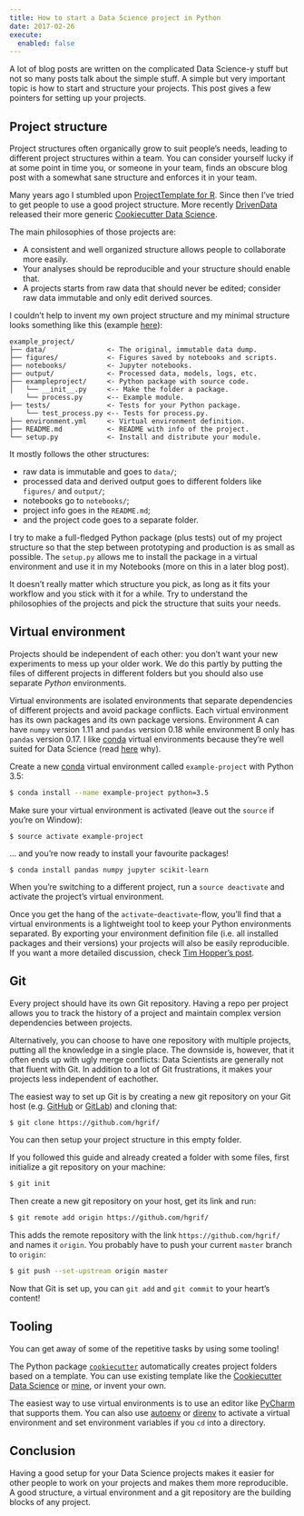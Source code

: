 ```yaml
---
title: How to start a Data Science project in Python
date: 2017-02-26
execute:
  enabled: false
---
```



A lot of blog posts are written on the complicated Data Science-y stuff but not so many posts talk about the simple stuff.
A simple but very important topic is how to start and structure your projects.
This post gives a few pointers for setting up your projects.


## Project structure

Project structures often organically grow to suit people's needs, leading to different project structures within a team.
You can consider yourself lucky if at some point in time you, or someone in your team, finds an obscure blog post with a somewhat sane structure and enforces it in your team.

Many years ago I stumbled upon [ProjectTemplate for R](http://projecttemplate.net/).
Since then I've tried to get people to use a good project structure.
More recently [DrivenData](https://www.drivendata.org/) released their more generic [Cookiecutter Data Science](https://drivendata.github.io/cookiecutter-data-science/#cookiecutter-data-science).

The main philosophies of those projects are:

- A consistent and well organized structure allows people to collaborate more easily.
- Your analyses should be reproducible and your structure should enable that.
- A projects starts from raw data that should never be edited; consider raw data immutable and only edit derived sources.


I couldn't help to invent my own project structure and my minimal structure looks something like this (example [here](git@github.com:hgrif/example-project.git)):

```
example_project/
├── data/				<- The original, immutable data dump.
├── figures/			<- Figures saved by notebooks and scripts.
├── notebooks/			<- Jupyter notebooks.
├── output/				<- Processed data, models, logs, etc.
├── exampleproject/		<- Python package with source code.
│   └── __init__.py		<-- Make the folder a package.
	└── process.py		<-- Example module.
├── tests/				<- Tests for your Python package.
	└── test_process.py	<-- Tests for process.py.
├── environment.yml		<- Virtual environment definition.
├── README.md			<- README with info of the project.
└── setup.py 			<- Install and distribute your module.
```


It mostly follows the other structures:

- raw data is immutable and goes to `data/`;
- processed data and derived output goes to different folders like `figures/` and `output/`;
- notebooks go to `notebooks/`;
- project info goes in the `README.md`;
- and the project code goes to a separate folder.

I try to make a full-fledged Python package (plus tests) out of my project structure so that the step between prototyping and production is as small as possible.
The `setup.py` allows me to install the package in a virtual environment and use it in my Notebooks (more on this in a later blog post).

It doesn't really matter which structure you pick, as long as it fits your workflow and you stick with it for a while.
Try to understand the philosophies of the projects and pick the structure that suits your needs.


## Virtual environment

Projects should be independent of each other: you don't want your new experiments to mess up your older work.
We do this partly by putting the files of different projects in different folders but you should also use separate _Python_ environments.

Virtual environments are isolated environments that separate dependencies of different projects and avoid package conflicts.
Each virtual environment has its own packages and its own package versions.
Environment A can have `numpy` version 1.11 and `pandas` version 0.18 while environment B only has `pandas` version 0.17.
I like [conda](https://conda.io/miniconda.html) virtual environments because they're well suited for Data Science (read [here](https://jakevdp.github.io/blog/2016/08/25/conda-myths-and-misconceptions/) why).

Create a new [conda]() virtual environment called `example-project` with Python 3.5:

```bash
$ conda install --name example-project python=3.5
```

Make sure your virtual environment is activated (leave out the `source` if you're on Window):

```
$ source activate example-project
```

... and you're now ready to install your favourite packages!

```
$ conda install pandas numpy jupyter scikit-learn
```

When you're switching to a different project, run a `source deactivate` and activate the project's virtual environment.

Once you get the hang of the `activate`-`deactivate`-flow, you'll find that a virtual environments is a lightweight tool to keep your Python environments separated.
By exporting your environment definition file (i.e. all installed packages and their versions) your projects will also be easily reproducible.
If you want a more detailed discussion, check [Tim Hopper's post](http://tdhopper.com/blog/2015/Nov/24/my-python-environment-workflow-with-conda/).


## Git

Every project should have its own Git repository.
Having a repo per project allows you to track the history of a project and maintain complex version dependencies between projects.

Alternatively, you can choose to have one repository with multiple projects, putting all the knowledge in a single place.
The downside is, however, that it often ends up with ugly merge conflicts: Data Scientists are generally not that fluent with Git.
In addition to a lot of Git frustrations, it makes your projects less independent of eachother.

The easiest way to set up Git is by creating a new git repository on your Git host (e.g. [GitHub](https://help.github.com/articles/creating-a-new-repository/) or [GitLab](https://docs.gitlab.com/ee/gitlab-basics/create-project.html)) and cloning that:

```bash
$ git clone https://github.com/hgrif/
```

You can then setup your project structure in this empty folder.

If you followed this guide and already created a folder with some files, first initialize a git repository on your machine:

```bash
$ git init
```

Then create a new git repository on your host, get its link and run:

```bash
$ git remote add origin https://github.com/hgrif/
```

This adds the remote repository with the link `https://github.com/hgrif/` and names it `origin`.
You probably have to push your current `master` branch to `origin`:

```bash
$ git push --set-upstream origin master
```

Now that Git is set up, you can `git add` and `git commit` to your heart's content!



## Tooling

You can get away of some of the repetitive tasks by using some tooling!

The Python package [`cookiecutter`](https://cookiecutter.readthedocs.io/en/latest/) automatically creates project folders based on a template.
You can use existing template like the [Cookiecutter Data Science](https://github.com/drivendata/cookiecutter-data-science) or [mine](https://github.com/hgrif/cookiecutter-ds-python/tree/master/%7B%7B%20cookiecutter.repo_name%20%7D%7D), or invent your own.

The easiest way to use virtual environments is to use an editor like [PyCharm](https://www.jetbrains.com/pycharm/) that supports them.
You can also use [autoenv](https://github.com/kennethreitz/autoenv) or [direnv](https://direnv.net/) to activate a virtual environment and set environment variables if you `cd` into a directory.


## Conclusion

Having a good setup for your Data Science projects makes it easier for other people to work on your projects and makes them more reproducible.
A good structure, a virtual environment and a git repository are the building blocks of any project.
